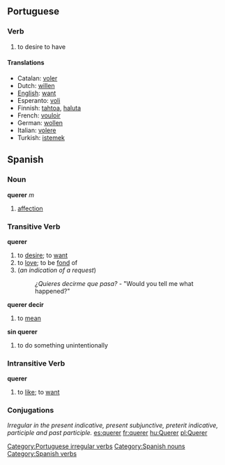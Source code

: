 ==Portuguese==
===Verb===
# to desire to have

====Translations====
*Catalan: [[voler]]
*Dutch: [[willen]]
*[[English]]: [[want]]
*Esperanto: [[voli]]
*Finnish: [[tahtoa]], [[haluta]]
*French: [[vouloir]]
*German: [[wollen]]
*Italian: [[volere]]
*Turkish: [[istemek]]

[[Category:Portuguese irregular verbs]]

== Spanish ==
=== Noun ===
'''querer''' ''m''
# [[affection]]
[[Category:Spanish nouns]]
=== Transitive Verb ===
'''querer'''
# to [[desire]]; to [[want]]
# to [[love]]; to be [[fond]] of
# (''an indication of a request'')
#: ''¿Quieres decirme que pasa?'' - "Would you tell me what happened?"
'''querer decir'''
# to [[mean]]
'''sin querer'''
# to do something unintentionally

=== Intransitive Verb ===
'''querer'''
# to [[like]]; to [[want]]
[[Category:Spanish verbs]]

=== Conjugations ===
''Irregular in the present indicative, present subjunctive, preterit indicative, participle and past participle.''
[[es:querer]]
[[fr:querer]]
[[hu:Querer]]
[[pl:Querer]]